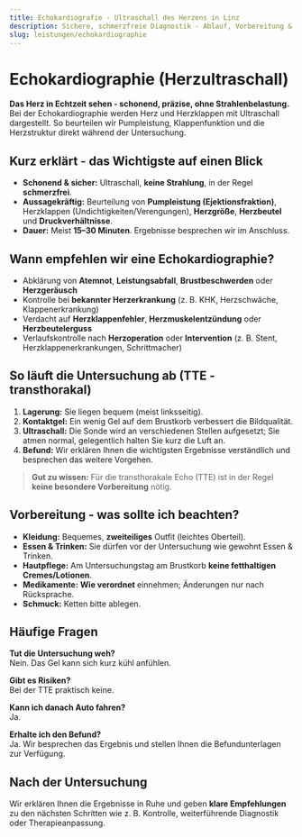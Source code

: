 ```yaml
---
title: Echokardiografie - Ultraschall des Herzens in Linz
description: Sichere, schmerzfreie Diagnostik - Ablauf, Vorbereitung & FAQs zur Echo-Untersuchung. Jetzt Termin beim Kardiologen in Linz buchen.
slug: leistungen/echokardiographie
---
```



# Echokardiographie (Herzultraschall)

**Das Herz in Echtzeit sehen - schonend, präzise, ohne Strahlenbelastung.**  
Bei der Echokardiographie werden Herz und Herzklappen mit Ultraschall dargestellt. So beurteilen wir Pumpleistung, Klappenfunktion und die Herzstruktur direkt während der Untersuchung.

## Kurz erklärt - das Wichtigste auf einen Blick

- **Schonend & sicher:** Ultraschall, **keine Strahlung**, in der Regel **schmerzfrei**.
- **Aussagekräftig:** Beurteilung von **Pumpleistung (Ejektionsfraktion)**, Herzklappen (Undichtigkeiten/Verengungen), **Herzgröße**, **Herzbeutel** und **Druckverhältnisse**.
- **Dauer:** Meist **15–30 Minuten**. Ergebnisse besprechen wir im Anschluss.

## Wann empfehlen wir eine Echokardiographie?

- Abklärung von **Atemnot**, **Leistungsabfall**, **Brustbeschwerden** oder **Herzgeräusch**
- Kontrolle bei **bekannter Herzerkrankung** (z. B. KHK, Herzschwäche, Klappenerkrankung)
- Verdacht auf **Herzklappenfehler**, **Herzmuskelentzündung** oder **Herzbeutelerguss**
- Verlaufskontrolle nach **Herzoperation** oder **Intervention** (z. B. Stent, Herzklappenerkrankungen, Schrittmacher)

## So läuft die Untersuchung ab (TTE - transthorakal)

1. **Lagerung:** Sie liegen bequem (meist linksseitig).
2. **Kontaktgel:** Ein wenig Gel auf dem Brustkorb verbessert die Bildqualität.
3. **Ultraschall:** Die Sonde wird an verschiedenen Stellen aufgesetzt; Sie atmen normal, gelegentlich halten Sie kurz die Luft an.
4. **Befund:** Wir erklären Ihnen die wichtigsten Ergebnisse verständlich und besprechen das weitere Vorgehen.

> **Gut zu wissen:** Für die transthorakale Echo (TTE) ist in der Regel **keine besondere Vorbereitung** nötig.

## Vorbereitung - was sollte ich beachten?

- **Kleidung:** Bequemes, **zweiteiliges** Outfit (leichtes Oberteil).
- **Essen & Trinken:** Sie dürfen vor der Untersuchung wie gewohnt Essen & Trinken.
- **Hautpflege:** Am Untersuchungstag am Brustkorb **keine fetthaltigen Cremes/Lotionen**.
- **Medikamente:** **Wie verordnet** einnehmen; Änderungen nur nach Rücksprache.
- **Schmuck:** Ketten bitte ablegen.

## Häufige Fragen

**Tut die Untersuchung weh?**  
Nein. Das Gel kann sich kurz kühl anfühlen.

**Gibt es Risiken?**  
Bei der TTE praktisch keine.

**Kann ich danach Auto fahren?**  
Ja.

**Erhalte ich den Befund?**  
Ja. Wir besprechen das Ergebnis und stellen Ihnen die Befundunterlagen zur Verfügung.

## Nach der Untersuchung

Wir erklären Ihnen die Ergebnisse in Ruhe und geben **klare Empfehlungen** zu den nächsten Schritten wie z. B. Kontrolle, weiterführende Diagnostik oder Therapieanpassung.

<ScheduleAppointment></ScheduleAppointment>
